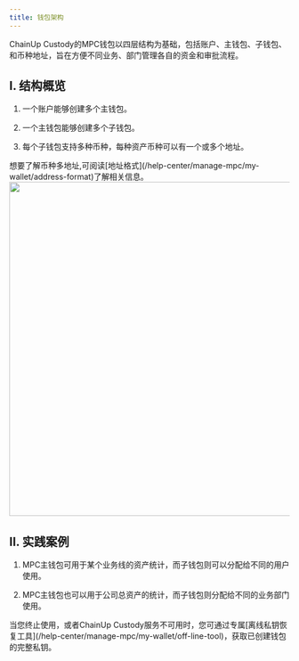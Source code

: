 ---
title: 钱包架构
---

ChainUp Custody的MPC钱包以四层结构为基础，包括账户、主钱包、子钱包、和币种地址，旨在方便不同业务、部门管理各自的资金和审批流程。



## I. 结构概览

1. 一个账户能够创建多个主钱包。

2. 一个主钱包能够创建多个子钱包。

3. 每个子钱包支持多种币种，每种资产币种可以有一个或多个地址。

<Tip> 
想要了解币种多地址,可阅读[地址格式](/help-center/manage-mpc/my-wallet/address-format)了解相关信息。
</Tip>




<div className="w-full flex items-center justify-center">
    <img src="/images/help-center/account.png" width="600"/>
</div>

## II. 实践案例

1. MPC主钱包可用于某个业务线的资产统计，而子钱包则可以分配给不同的用户使用。

2. MPC主钱包也可以用于公司总资产的统计，而子钱包则分配给不同的业务部门使用。

<Tip> 
当您终止使用，或者ChainUp Custody服务不可用时，您可通过专属[离线私钥恢复工具](/help-center/manage-mpc/my-wallet/off-line-tool)，获取已创建钱包的完整私钥。
</Tip>

